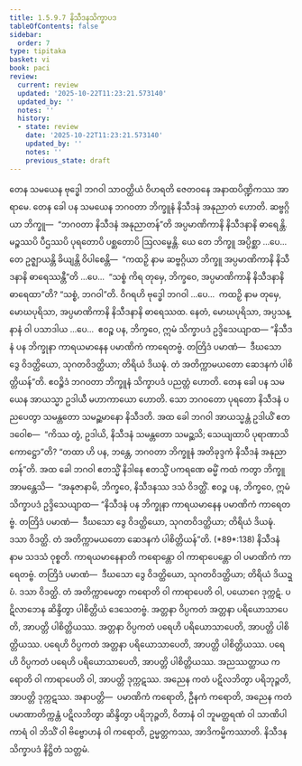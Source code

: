 ```yaml
---
title: 1.5.9.7 နိသီဒနသိက္ခာပဒ
tableOfContents: false
sidebar:
  order: 7
type: tipitaka
basket: vi
book: paci
review:
  current: review
  updated: '2025-10-22T11:23:21.573140'
  updated_by: ''
  notes: ''
  history:
  - state: review
    date: '2025-10-22T11:23:21.573140'
    updated_by: ''
    notes: ''
    previous_state: draft
---
```



<ReviewStatus review={frontmatter.review} showDetails={true} />

<HypothesisAnnotation frontmatter={frontmatter} />

<DynamicBreadcrumb />

<Division number="531" book="paci" e="ch" v="2" p="221">

<Paragraph number="1555" book="paci">
တေန သမယေန ဗုဒ္ဓေါ ဘဂဝါ သာဝတ္ထိယံ ဝိဟရတိ ဇေတဝနေ အနာထပိဏ္ဍိကဿ အာရာမေ. တေန ခေါ ပန သမယေန ဘဂဝတာ ဘိက္ခူနံ နိသီဒနံ အနုညာတံ ဟောတိ. ဆဗ္ဗဂ္ဂိယာ ဘိက္ခူ—  “ဘဂဝတာ နိသီဒနံ အနုညာတန်”တိ အပ္ပမာဏိကာနိ နိသီဒနာနိ ဓာရေန္တိ. မဉ္စဿပိ ပီဌဿပိ ပုရတောပိ ပစ္ဆတောပိ ဩလမ္ဗေန္တိ.
</Paragraph>

<Paragraph number="1556" book="paci">
ယေ တေ ဘိက္ခူ အပ္ပိစ္ဆာ …ပေ…  တေ ဥဇ္ဈာယန္တိ ခိယျန္တိ ဝိပါစေန္တိ—  “ကထဉှိ နာမ ဆဗ္ဗဂ္ဂိယာ ဘိက္ခူ အပ္ပမာဏိကာနိ နိသီဒနာနိ ဓာရေဿန္တီ”တိ …ပေ…  “သစ္စံ ကိရ တုမှေ, ဘိက္ခဝေ, အပ္ပမာဏိကာနိ နိသီဒနာနိ ဓာရေထာ”တိ? “သစ္စံ, ဘဂဝါ”တိ. ဝိဂရဟိ ဗုဒ္ဓေါ ဘဂဝါ …ပေ…  ကထဉှိ နာမ တုမှေ, မောဃပုရိသာ, အပ္ပမာဏိကာနိ နိသီဒနာနိ ဓာရေဿထ. နေတံ, မောဃပုရိသာ, အပ္ပသန္နာနံ ဝါ ပသာဒါယ …ပေ…  ဧဝဉ္စ ပန, ဘိက္ခဝေ, ဣမံ သိက္ခာပဒံ ဥဒ္ဒိသေယျာထ—
</Paragraph>

<Paragraph number="1557" book="paci">
<Emphasis>“နိသီဒနံ ပန ဘိက္ခုနာ ကာရယမာနေန ပမာဏိကံ ကာရေတဗ္ဗံ. တတြိဒံ ပမာဏံ—  ဒီဃသော ဒွေ ဝိဒတ္ထိယော, သုဂတဝိဒတ္ထိယာ; တိရိယံ ဒိယဍ္ဎံ. တံ အတိက္ကာမယတော ဆေဒနကံ ပါစိတ္တိယန်”</Emphasis>တိ.
</Paragraph>

<Paragraph number="1558" book="paci">
ဧဝဉ္စိဒံ ဘဂဝတာ ဘိက္ခူနံ သိက္ခာပဒံ ပညတ္တံ ဟောတိ.
</Paragraph>

</Division>
<Division number="532" book="paci" e="ch" v="2" p="221">

<Paragraph number="1559" book="paci">
တေန ခေါ ပန သမယေန အာယသ္မာ ဥဒါယီ မဟာကာယော ဟောတိ. သော ဘဂဝတော ပုရတော နိသီဒနံ ပညပေတွာ သမန္တတော သမဉ္ဆမာနော နိသီဒတိ. အထ ခေါ ဘဂဝါ အာယသ္မန္တံ ဥဒါယိံ ဧတဒဝေါစ—  “ကိဿ တွံ, ဥဒါယိ, နိသီဒနံ သမန္တတော သမဉ္ဆသိ; သေယျထာပိ ပုရာဏာသိကောဋ္ဌော”တိ? “တထာ ဟိ ပန, ဘန္တေ, ဘဂဝတာ ဘိက္ခူနံ အတိခုဒ္ဒကံ နိသီဒနံ အနုညာတန်”တိ. အထ ခေါ ဘဂဝါ ဧတသ္မိံ နိဒါနေ ဧတသ္မိံ ပကရဏေ ဓမ္မိံ ကထံ ကတွာ ဘိက္ခူ အာမန္တေသိ—  “အနုဇာနာမိ, ဘိက္ခဝေ, နိသီဒနဿ ဒသံ ဝိဒတ္ထိံ. ဧဝဉ္စ ပန, ဘိက္ခဝေ, ဣမံ သိက္ခာပဒံ ဥဒ္ဒိသေယျာထ—
</Paragraph>

</Division>
<Division number="533" book="paci" e="ch" v="2" p="221">

<Paragraph number="1560" book="paci">
<Emphasis>“နိသီဒနံ ပန ဘိက္ခုနာ ကာရယမာနေန ပမာဏိကံ ကာရေတဗ္ဗံ. တတြိဒံ ပမာဏံ—  ဒီဃသော ဒွေ ဝိဒတ္ထိယော, သုဂတဝိဒတ္ထိယာ; တိရိယံ ဒိယဍ္ဎံ. ဒသာ ဝိဒတ္ထိ. တံ အတိက္ကာမယတော ဆေဒနကံ ပါစိတ္တိယန်”</Emphasis>တိ. (*89*:<Emphasis>138</Emphasis>)
</Paragraph>

</Division>
<Division number="534" book="paci" e="ch" v="2" p="221">

<Paragraph number="1561" book="paci">
<Emphasis>နိသီဒနံ</Emphasis> နာမ သဒသံ ဝုစ္စတိ.
</Paragraph>

<Paragraph number="1562" book="paci">
<Emphasis>ကာရယမာနေနာ</Emphasis>တိ ကရောန္တော ဝါ ကာရာပေန္တော ဝါ ပမာဏိကံ ကာရေတဗ္ဗံ. တတြိဒံ ပမာဏံ—  ဒီဃသော ဒွေ ဝိဒတ္ထိယော, သုဂတဝိဒတ္ထိယာ; တိရိယံ ဒိယဍ္ဎံ. ဒသာ ဝိဒတ္ထိ. တံ အတိက္ကာမေတွာ ကရောတိ ဝါ ကာရာပေတိ ဝါ, ပယောဂေ ဒုက္ကဋံ. ပဋိလာဘေန ဆိန္ဒိတွာ ပါစိတ္တိယံ ဒေသေတဗ္ဗံ.
</Paragraph>

</Division>
<Division number="535" book="paci" e="ch" v="2" p="222">

<Paragraph number="1563" book="paci">
အတ္တနာ ဝိပ္ပကတံ အတ္တနာ ပရိယောသာပေတိ, အာပတ္တိ ပါစိတ္တိယဿ. အတ္တနာ ဝိပ္ပကတံ ပရေဟိ ပရိယောသာပေတိ, အာပတ္တိ ပါစိတ္တိယဿ. ပရေဟိ ဝိပ္ပကတံ အတ္တနာ ပရိယောသာပေတိ, အာပတ္တိ ပါစိတ္တိယဿ. ပရေဟိ ဝိပ္ပကတံ ပရေဟိ ပရိယောသာပေတိ, အာပတ္တိ ပါစိတ္တိယဿ.
</Paragraph>

<Paragraph number="1564" book="paci">
အညဿတ္ထာယ ကရောတိ ဝါ ကာရာပေတိ ဝါ, အာပတ္တိ ဒုက္ကဋဿ. အညေန ကတံ ပဋိလဘိတွာ ပရိဘုဉ္ဇတိ, အာပတ္တိ ဒုက္ကဋဿ.
</Paragraph>

</Division>
<Division number="536" book="paci" e="ch" v="2" p="222">

<Paragraph number="1565" book="paci">
အနာပတ္တိ—  ပမာဏိကံ ကရောတိ, ဦနကံ ကရောတိ, အညေန ကတံ ပမာဏာတိက္ကန္တံ ပဋိလဘိတွာ ဆိန္ဒိတွာ ပရိဘုဉ္ဇတိ, ဝိတာနံ ဝါ ဘူမတ္ထရဏံ ဝါ သာဏိပါကာရံ ဝါ ဘိသိံ ဝါ ဗိဗ္ဗောဟနံ ဝါ ကရောတိ, ဥမ္မတ္တကဿ, အာဒိကမ္မိကဿာတိ.

</Paragraph>
</Division>

<Paragraph number="1566" type="center" book="paci">
နိသီဒနသိက္ခာပဒံ နိဋ္ဌိတံ သတ္တမံ.
</Paragraph>